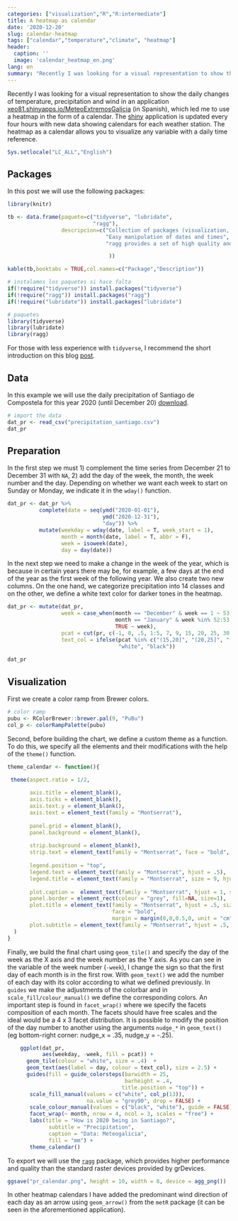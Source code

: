 ```yaml
---
categories: ["visualization","R","R:intermediate"]
title: A heatmap as calendar
date: '2020-12-20'
slug: calendar-heatmap
tags: ["calendar","temperature","climate", "heatmap"]
header:
  caption: ''
  image: 'calendar_heatmap_en.png'
lang: en
summary: "Recently I was looking for a visual representation to show the daily changes of temperature, precipitation and wind in an application [xeo81.shinyapps.io/MeteoExtremosGalicia](https://xeo81.shinyapps.io/MeteoExtremosGalicia/) (in Spanish), which led me to use a heatmap in the form of a calendar. The [shiny](https://shiny.rstudio.com/) application is updated every four hours with new data showing calendars for each weather station."
---
```


Recently I was looking for a visual representation to show the daily changes of temperature, precipitation and wind in an application [xeo81.shinyapps.io/MeteoExtremosGalicia](https://xeo81.shinyapps.io/MeteoExtremosGalicia/) (in Spanish), which led me to use a heatmap in the form of a calendar. The [shiny](https://shiny.rstudio.com/) application is updated every four hours with new data showing calendars for each weather station. The heatmap as a calendar allows you to visualize any variable with a daily time reference.

```r
Sys.setlocale("LC_ALL","English")
```

## Packages

In this post we will use the following packages:

```r
library(knitr)

tb <- data.frame(paquete=c("tidyverse", "lubridate",
                           "ragg"),
                 descripcion=c("Collection of packages (visualization, manipulation): ggplot2, dplyr, purrr, etc.",
                               "Easy manipulation of dates and times",
                               "ragg provides a set of high quality and high performance raster devices"

                                ))

kable(tb,booktabs = TRUE,col.names=c("Package","Description"))

```

```r
# instalamos los paquetes si hace falta
if(!require("tidyverse")) install.packages("tidyverse")
if(!require("ragg")) install.packages("ragg")
if(!require("lubridate")) install.packages("lubridate")

# paquetes
library(tidyverse)
library(lubridate)
library(ragg)
```

For those with less experience with ``tidyverse``, I recommend the short introduction on this blog [post](https://dominicroye.github.io/es/2020/una-muy-breve-introducci%C3%B3n-a-tidyverse/).


## Data 

In this example we will use the daily precipitation of Santiago de Compostela for this year 2020 (until December 20) [download](/files/precipitation_santiago.csv).

```r
# import the data
dat_pr <- read_csv("precipitation_santiago.csv")
dat_pr
```

## Preparation

In the first step we must 1) complement the time series from December 21 to December 31 with ``NA``, 2) add the day of the week, the month, the week number and the day. Depending on whether we want each week to start on Sunday or Monday, we indicate it in the ``wday()`` function.

```r

dat_pr <- dat_pr %>% 
          complete(date = seq(ymd("2020-01-01"), 
                              ymd("2020-12-31"), 
                              "day")) %>%
          mutate(weekday = wday(date, label = T, week_start = 1), 
                 month = month(date, label = T, abbr = F),
                 week = isoweek(date),
                 day = day(date))
```

In the next step we need to make a change in the week of the year, which is because in certain years there may be, for example, a few days at the end of the year as the first week of the following year. We also create two new columns. On the one hand, we categorize precipitation into 14 classes and on the other, we define a white text color for darker tones in the heatmap.

```r
  
dat_pr <- mutate(dat_pr, 
                 week = case_when(month == "December" & week == 1 ~ 53,
                                  month == "January" & week %in% 52:53 ~ 0,
                                  TRUE ~ week),
                 pcat = cut(pr, c(-1, 0, .5, 1:5, 7, 9, 15, 20, 25, 30, 300)),
                 text_col = ifelse(pcat %in% c("(15,20]", "(20,25]", "(25,30]", "(30,300]"), 
                                   "white", "black")) 
      
dat_pr  
```


## Visualization

First we create a color ramp from Brewer colors.

```r
# color ramp
pubu <- RColorBrewer::brewer.pal(9, "PuBu")
col_p <- colorRampPalette(pubu)

```

Second, before building the chart, we define a custom theme as a function. To do this, we specify all the elements and their modifications with the help of the ``theme()`` function.

```r
theme_calendar <- function(){

 theme(aspect.ratio = 1/2,
       
       axis.title = element_blank(),
       axis.ticks = element_blank(),
       axis.text.y = element_blank(),
       axis.text = element_text(family = "Montserrat"),
       
       panel.grid = element_blank(),
       panel.background = element_blank(),
       
       strip.background = element_blank(),
       strip.text = element_text(family = "Montserrat", face = "bold", size = 15),
       
       legend.position = "top",
       legend.text = element_text(family = "Montserrat", hjust = .5),
       legend.title = element_text(family = "Montserrat", size = 9, hjust = 1),
       
       plot.caption =  element_text(family = "Montserrat", hjust = 1, size = 8),
       panel.border = element_rect(colour = "grey", fill=NA, size=1),
       plot.title = element_text(family = "Montserrat", hjust = .5, size = 26, 
                                 face = "bold", 
                                 margin = margin(0,0,0.5,0, unit = "cm")),
       plot.subtitle = element_text(family = "Montserrat", hjust = .5, size = 16)
  )
}
```

Finally, we build the final chart using ``geom_tile()`` and specify the day of the week as the X axis and the week number as the Y axis. As you can see in the variable of the week number (``-week``), I change the sign so that the first day of each month is in the first row. With ``geom_text()`` we add the number of each day with its color according to what we defined previously. In ``guides`` we make the adjustments of the colorbar and in ``scale_fill/colour_manual()`` we define the corresponding colors. An important step is found in ``facet_wrap()`` where we specify the facets composition of each month. The facets should have free scales and the ideal would be a 4 x 3 facet distribution. It is possible to modify the position of the day number to another using the arguments ``nudge_*`` in ``geom_text()`` (eg bottom-right corner: nudge_x = .35, nudge_y = -.25).

```r

    ggplot(dat_pr, 
           aes(weekday, -week, fill = pcat)) +
      geom_tile(colour = "white", size = .4)  + 
      geom_text(aes(label = day, colour = text_col), size = 2.5) +
      guides(fill = guide_colorsteps(barwidth = 25, 
                                     barheight = .4,
                                    title.position = "top")) +
       scale_fill_manual(values = c("white", col_p(13)),
                         na.value = "grey90", drop = FALSE) +
       scale_colour_manual(values = c("black", "white"), guide = FALSE) + 
       facet_wrap(~ month, nrow = 4, ncol = 3, scales = "free") +
       labs(title = "How is 2020 being in Santiago?", 
             subtitle = "Precipitation",
             caption = "Data: Meteogalicia",
             fill = "mm") +
       theme_calendar()

```

To export we will use the [``ragg``](https://github.com/r-lib/ragg) package, which provides higher performance and quality than the standard raster devices provided by grDevices.

```r
ggsave("pr_calendar.png", height = 10, width = 8, device = agg_png())
```

In other heatmap calendars I have added the predominant wind direction of each day as an arrow using ``geom_arrow()`` from the ``metR`` package (it can be seen in the aforementioned application).

